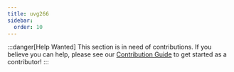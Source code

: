 ```yaml
---
title: uvg266
sidebar:
  order: 10
---
```




:::danger[Help Wanted]
This section is in need of contributions. If you believe you can help, please see our [Contribution Guide](../contribution-guide.mdx) to get started as a contributor!
:::